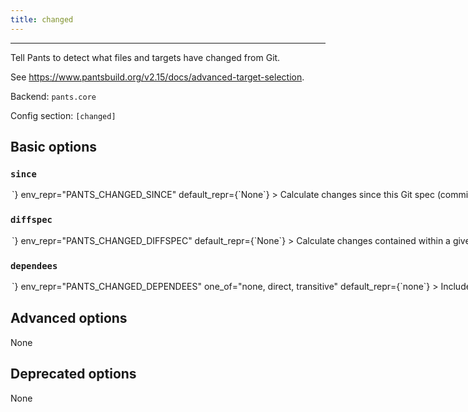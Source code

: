 ```yaml
---
title: changed
---
```



---

Tell Pants to detect what files and targets have changed from Git.

See https://www.pantsbuild.org/v2.15/docs/advanced-target-selection.

Backend: <span className="color--primary">`pants.core`</span>

Config section: <span className="color--primary">`[changed]`</span>

<span className={styles.options}>

## Basic options

### `since`

<Option
  cli_repr={`--changed-since=<str>`}
  env_repr="PANTS_CHANGED_SINCE"
  default_repr={`None`}
>
  Calculate changes since this Git spec (commit range/SHA/ref).
</Option>

### `diffspec`

<Option
  cli_repr={`--changed-diffspec=<str>`}
  env_repr="PANTS_CHANGED_DIFFSPEC"
  default_repr={`None`}
>
  Calculate changes contained within a given Git spec (commit range/SHA/ref).
</Option>

### `dependees`

<Option
  cli_repr={`--changed-dependees=<DependeesOption>`}
  env_repr="PANTS_CHANGED_DEPENDEES"
  one_of="none, direct, transitive"
  default_repr={`none`}
>
  Include direct or transitive dependees of changed targets.
</Option>

## Advanced options

None

## Deprecated options

None

</span>
